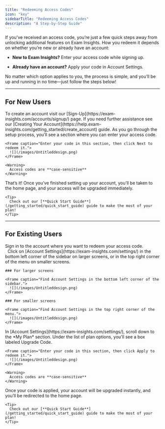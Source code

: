 ```yaml
---
title: "Redeeming Access Codes"
icon: "key"
sidebarTitle: "Redeeming Access Codes"
description: "A Step-by-Step Guide"
---
```


If you’ve received an access code, you’re just a few quick steps away from unlocking additional features on Exam Insights. How you redeem it depends on whether you’re new or already have an account:

* **New to Exam Insights?** Enter your access code while signing up.

* **Already have an account?** Apply your code in Account Settings.

No matter which option applies to you, the process is simple, and you’ll be up and running in no time—just follow the steps below!

***

## For New Users

<Steps>
  <Step title="Create an Account">
    To create an account visit our [Sign-Up](https://exam-insights.com/accounts/signup/) page. If you need further assistance see our [Creating Your Account](https://help.exam-insights.com/getting_started/create_account) guide.
  </Step>

  <Step title="Enter Your Access Code">
    As you go through the setup process, you’ll see a section where you can enter your access code.

    <Frame caption="Enter your code in this section, then click Next to redeem it.">
      ![](/images/Untitleddesign.png)
    </Frame>

    <Warning>
      Access codes are **case-sensitive**
    </Warning>
  </Step>

  <Step title="Upgrade Confirmation">
    That’s it! Once you’ve finished setting up your account, you’ll be taken to the home page, and your access will be upgraded immediately.

    <Tip>
      Check out our [**Quick Start Guide**](/getting_started/quick_start_guide) guide to make the most of your plan!
    </Tip>
  </Step>
</Steps>

***

## For Existing Users

<Steps>
  <Step title="Sign In to Your Account">
    Sign in to the account where you want to redeem your access code.  
  </Step>

  <Step title="Go to Account Settings">
        Click on [Account Settings](https://exam-insights.com/settings/) in the bottom left corner of the sidebar on larger screens, or in the top right corner of the menu on smaller screens.

    ### For larger screens

    <Frame caption="Find Account Settings in the bottom left corner of the sidebar.">
      ![](/images/Untitleddesign.png)
    </Frame>

    ### For smaller screens

    <Frame caption="Find Account Settings in the top right corner of the menu.">
      ![](/images/Untitleddesign.png)
    </Frame>
  </Step>

  <Step title="Enter and Apply the Access Code">
    In [Account Settings](https://exam-insights.com/settings/), scroll down to the *My Plan* section. Under the list of plan options, you’ll see a box labeled Upgrade Code.

    <Frame caption="Enter your code in this section, then click Apply to redeem it.">
      ![](/images/Untitleddesign.png)
    </Frame>

    <Warning>
      Access codes are **case-sensitive**
    </Warning>
  </Step>

  <Step title="Upgrade Confirmation">
    Once your code is applied, your account will be upgraded instantly, and you’ll be redirected to the home page.

    <Tip>
      Check out our [**Quick Start Guide**](/getting_started/quick_start_guide) guide to make the most of your plan!
    </Tip>
  </Step>
</Steps>